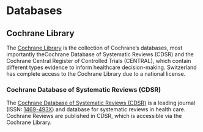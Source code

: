 # Databases {#sec-databases}

## Cochrane Library {#sec-cochranelibrary}

The [Cochrane Library](https://www.cochranelibrary.com) is the collection of 
Cochrane's databases, most importantly theCochrane Database of Systematic 
Reviews (CDSR) and the Cochrane Central Register of Controlled Trials (CENTRAL),
which contain different types evidence to inform healthcare decision-making. 
Switzerland has complete access to the Cochrane Library due to a national 
license. 

### Cochrane Database of Systematic Reviews (CDSR) {#sec-cdsr}

The [Cochrane Database of Systematic Reviews (CDSR)](https://www.cochranelibrary.com/cdsr/about-cdsr)
is a leading journal (ISSN: [1469-493X](https://portal.issn.org/resource/ISSN/1469-493X)) 
and database for systematic reviews in health care. Cochrane Reviews are 
published in CDSR, which is accessible via the Cochrane Library.